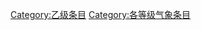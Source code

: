 {{catmore1|[[WikiProject:气象|WikiProject:气象]]}}
{{Articles by Quality|topic=气象|project=气象|format=TOC}}
{{empty category}}

[[Category:乙级条目|Category:乙级条目]]
[[Category:各等级气象条目|Category:各等级气象条目]]